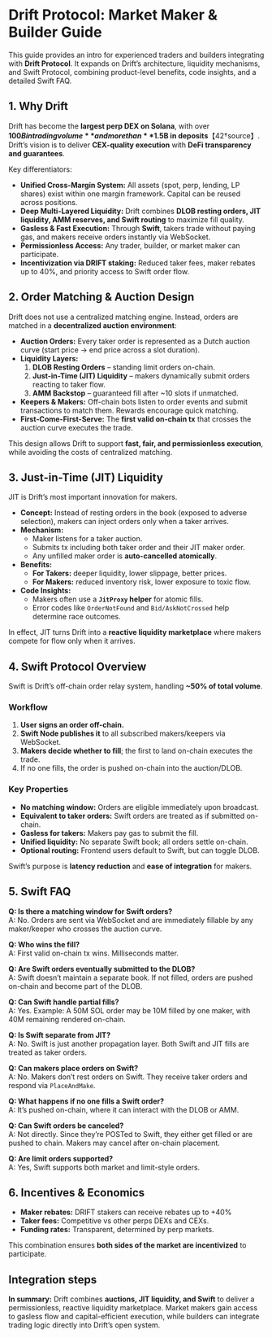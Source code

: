 # Drift Protocol: Market Maker & Builder Guide

This guide provides an intro for experienced traders and builders integrating with **Drift Protocol**. It expands on Drift’s architecture, liquidity mechanisms, and Swift Protocol, combining product-level benefits, code insights, and a detailed Swift FAQ.

## 1. Why Drift

Drift has become the **largest perp DEX on Solana**, with over **$100B in trading volume** and more than **$1.5B in deposits**【42†source】. Drift’s vision is to deliver **CEX-quality execution** with **DeFi transparency and guarantees**.  

Key differentiators:

- **Unified Cross-Margin System:** All assets (spot, perp, lending, LP shares) exist within one margin framework. Capital can be reused across positions.  
- **Deep Multi-Layered Liquidity:** Drift combines **DLOB resting orders, JIT liquidity, AMM reserves, and Swift routing** to maximize fill quality.  
- **Gasless & Fast Execution:** Through **Swift**, takers trade without paying gas, and makers receive orders instantly via WebSocket.  
- **Permissionless Access:** Any trader, builder, or market maker can participate.  
- **Incentivization via DRIFT staking:** Reduced taker fees, maker rebates up to 40%, and priority access to Swift order flow.  

## 2. Order Matching & Auction Design

Drift does not use a centralized matching engine. Instead, orders are matched in a **decentralized auction environment**:

- **Auction Orders:** Every taker order is represented as a Dutch auction curve (start price → end price across a slot duration).  
- **Liquidity Layers:**  
  1. **DLOB Resting Orders** – standing limit orders on-chain.  
  2. **Just-in-Time (JIT) Liquidity** – makers dynamically submit orders reacting to taker flow.  
  3. **AMM Backstop** – guaranteed fill after ~10 slots if unmatched.  
- **Keepers & Makers:** Off-chain bots listen to order events and submit transactions to match them. Rewards encourage quick matching.  
- **First-Come-First-Serve:** The **first valid on-chain tx** that crosses the auction curve executes the trade.  

This design allows Drift to support **fast, fair, and permissionless execution**, while avoiding the costs of centralized matching.  

## 3. Just-in-Time (JIT) Liquidity

JIT is Drift’s most important innovation for makers.  

- **Concept:** Instead of resting orders in the book (exposed to adverse selection), makers can inject orders only when a taker arrives.  
- **Mechanism:**  
  - Maker listens for a taker auction.  
  - Submits tx including both taker order and their JIT maker order.  
  - Any unfilled maker order is **auto-cancelled atomically**.  
- **Benefits:**  
  - **For Takers:** deeper liquidity, lower slippage, better prices.  
  - **For Makers:** reduced inventory risk, lower exposure to toxic flow.  
- **Code Insights:**  
  - Makers often use a **`JitProxy` helper** for atomic fills.  
  - Error codes like `OrderNotFound` and `Bid/AskNotCrossed` help determine race outcomes.  

In effect, JIT turns Drift into a **reactive liquidity marketplace** where makers compete for flow only when it arrives.  

## 4. Swift Protocol Overview

Swift is Drift’s off-chain order relay system, handling **~50% of total volume**.  

### Workflow
1. **User signs an order off-chain.**  
2. **Swift Node publishes it** to all subscribed makers/keepers via WebSocket.  
3. **Makers decide whether to fill**; the first to land on-chain executes the trade.  
4. If no one fills, the order is pushed on-chain into the auction/DLOB.  

### Key Properties
- **No matching window:** Orders are eligible immediately upon broadcast.  
- **Equivalent to taker orders:** Swift orders are treated as if submitted on-chain.  
- **Gasless for takers:** Makers pay gas to submit the fill.  
- **Unified liquidity:** No separate Swift book; all orders settle on-chain.  
- **Optional routing:** Frontend users default to Swift, but can toggle DLOB.  

Swift’s purpose is **latency reduction** and **ease of integration** for makers.  

## 5. Swift FAQ

**Q: Is there a matching window for Swift orders?**  
A: No. Orders are sent via WebSocket and are immediately fillable by any maker/keeper who crosses the auction curve.  

**Q: Who wins the fill?**  
A: First valid on-chain tx wins. Milliseconds matter.  

**Q: Are Swift orders eventually submitted to the DLOB?**  
A: Swift doesn’t maintain a separate book. If not filled, orders are pushed on-chain and become part of the DLOB.  

**Q: Can Swift handle partial fills?**  
A: Yes. Example: A 50M SOL order may be 10M filled by one maker, with 40M remaining rendered on-chain.  

**Q: Is Swift separate from JIT?**  
A: No. Swift is just another propagation layer. Both Swift and JIT fills are treated as taker orders.  

**Q: Can makers place orders on Swift?**  
A: No. Makers don’t rest orders on Swift. They receive taker orders and respond via `PlaceAndMake`.  

**Q: What happens if no one fills a Swift order?**  
A: It’s pushed on-chain, where it can interact with the DLOB or AMM.  

**Q: Can Swift orders be canceled?**  
A: Not directly. Since they’re POSTed to Swift, they either get filled or are pushed to chain. Makers may cancel after on-chain placement.  

**Q: Are limit orders supported?**  
A: Yes, Swift supports both market and limit-style orders.  

## 6. Incentives & Economics

- **Maker rebates:** DRIFT stakers can receive rebates up to +40%
- **Taker fees:** Competitive vs other perps DEXs and CEXs.  
- **Funding rates:** Transparent, determined by perp markets.  
 
This combination ensures **both sides of the market are incentivized** to participate.  

## Integration steps

**In summary:** Drift combines **auctions, JIT liquidity, and Swift** to deliver a permissionless, reactive liquidity marketplace. Market makers gain access to gasless flow and capital-efficient execution, while builders can integrate trading logic directly into Drift’s open system.  

